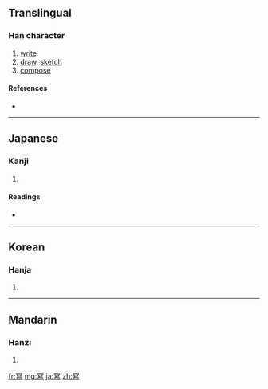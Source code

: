 ==Translingual==

===Han character===
{{Han char|rn=14|rad=冖|as=12|sn=14|four=|canj=月竹X火 (BHXF)}}

# [[write]]
# [[draw]], [[sketch]]
# [[compose]]

====References====
* {{Han ref|kx=0131.071|dj=0294.030|hdz=10306.031|uh=51A9|ud=20905}}

----

==Japanese==

===Kanji===
{{ja-kanji|grade=|rs=冖12}}

# {{defn|Japanese|sort=冖12}}

====Readings====
* {{ja-readings|on=[[しゃ]] (sha)|kun=[[うつす]] (utsusu), [[かきうつす]] (kakiutsusu)}}

----

==Korean==

===Hanja===
{{ko-hanja|hangeul=사|rv=sa|mr=sa}}

# {{defn|Korean|sort=冖12}}

----

==Mandarin==

===Hanzi===
{{cmn-hanzi|pin=[[xiě]] ([[xie3]])|wg=hsieh<sup>3</sup>}}

# {{defn|Mandarin|sort=冖12}}

[[fr:冩]]
[[mg:冩]]
[[ja:冩]]
[[zh:冩]]